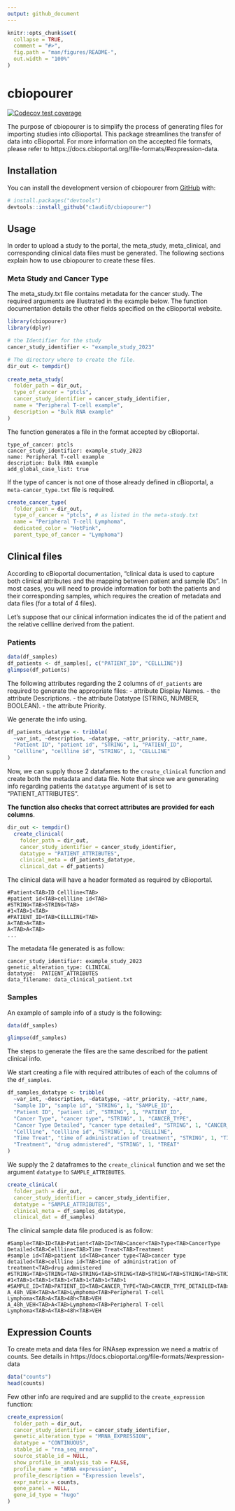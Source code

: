 ```yaml
---
output: github_document
---
```


<!--README.md is generated from README.Rmd. Please edit that file -->

```r
knitr::opts_chunk$set(
  collapse = TRUE,
  comment = "#>",
  fig.path = "man/figures/README-",
  out.width = "100%"
)
```

# cbiopourer

<!-- badges: start -->
[![Codecov test coverage](https://codecov.io/gh/c1au6i0/cbiopourer/branch/main/graph/badge.svg)](https://app.codecov.io/gh/c1au6i0/cbiopourer?branch=main)
<!-- badges: end -->

The purpose of cbiopourer is to simplify the process of generating files for importing studies into cBioportal. This package streamlines the transfer of data into cBioportal. For more information on the accepted file formats, please refer to https://docs.cbioportal.org/file-formats/#expression-data.

## Installation

You can install the development version of cbiopourer from [GitHub](https://github.com/) with:

``` r
# install.packages("devtools")
devtools::install_github("c1au6i0/cbiopourer")
```

## Usage

In order to upload a study to the portal, the meta_study, meta_clinical, and corresponding clinical data files must be generated. The following sections explain how to use cbiopourer to create these files.

### Meta Study and Cancer Type

The meta_study.txt file contains metadata for the cancer study. The required arguments are illustrated in the example below. The function documentation details the other fields specified on the cBioportal website.

```r
library(cbiopourer)
library(dplyr)

# the Identifier for the study
cancer_study_identifier <- "example_study_2023"

# The directory where to create the file.
dir_out <- tempdir()
  
create_meta_study(
  folder_path = dir_out,
  type_of_cancer = "ptcls",
  cancer_study_identifier = cancer_study_identifier,
  name = "Peripheral T-cell example",
  description = "Bulk RNA example"
)
```


The function generates a file in the format accepted by cBioportal.

```
type_of_cancer: ptcls
cancer_study_identifier: example_study_2023
name: Peripheral T-cell example
description: Bulk RNA example
add_global_case_list: true
```

If the type of cancer is not one of those already defined in cBioportal, a `meta-cancer_type.txt` file is required.

```r
create_cancer_type(
  folder_path = dir_out,
  type_of_cancer = "ptcls", # as listed in the meta-study.txt
  name = "Peripheral T-cell Lymphoma",
  dedicated_color = "HotPink",
  parent_type_of_cancer = "Lymphoma")
```

## Clinical files

According to cBioportal documentation, "clinical data is used to capture both clinical attributes and the mapping between patient and sample IDs". In most cases, you will need to provide information for both the patients and their corresponding samples, which requires the creation of metadata and data files (for a total of 4 files).

Let's suppose that our clinical information indicates the id of the patient and the relative cellline derived from the patient.

### Patients

```r
data(df_samples)
df_patients <- df_samples[, c("PATIENT_ID", "CELLLINE")]
glimpse(df_patients)
```

The following attributes regarding the 2 columns of `df_patients` are required to generate the appropriate files: 
- attribute Display Names.
- the attribute Descriptions.
- the attribute Datatype (STRING, NUMBER, BOOLEAN).
- the attribute Priority. 

We generate the info using.

```r
df_patients_datatype <- tribble(
  ~var_int, ~description, ~datatype, ~attr_priority, ~attr_name,
  "Patient ID", "patient id", "STRING", 1, "PATIENT_ID",
  "Cellline", "cellline id", "STRING", 1, "CELLLINE"
)
```

Now, we can supply those 2 datafames to the `create_clinical` function and create both the  metadata and data file. Note that since we are generating info regarding patients  the `datatype` argument of is set to "PATIENT_ATTRIBUTES".

**The function also checks that correct attributes are provided for each columns**.

```r
dir_out <- tempdir()
  create_clinical(
    folder_path = dir_out,
    cancer_study_identifier = cancer_study_identifier,
    datatype = "PATIENT_ATTRIBUTES", 
    clinical_meta = df_patients_datatype,
    clinical_dat = df_patients)
```

The clinical data will have a header formated as required by cBioportal.
```
#Patient<TAB>ID	Cellline<TAB>
#patient id<TAB>cellline id<TAB>
#STRING<TAB>STRING<TAB>
#1<TAB>1<TAB>
#PATIENT_ID<TAB>CELLLINE<TAB>
A<TAB>A<TAB>
A<TAB>A<TAB>
...
```

The metadata file generated is as follow:

```
cancer_study_identifier: example_study_2023
genetic_alteration_type: CLINICAL
datatype:  PATIENT_ATTRIBUTES
data_filename: data_clinical_patient.txt
```

### Samples

An example of sample info of a study is the following:

```r
data(df_samples)

glimpse(df_samples)
```
The steps to generate the files are the same described for the patient clinical info.

We start creating a file with required attributes of each of the columns of the `df_samples`.


```r
df_samples_datatype <- tribble(
  ~var_int, ~description, ~datatype, ~attr_priority, ~attr_name,
  "Sample ID", "sample id", "STRING", 1, "SAMPLE_ID",
  "Patient ID", "patient id", "STRING", 1, "PATIENT_ID",
  "Cancer Type", "cancer type", "STRING", 1, "CANCER_TYPE",
  "Cancer Type Detailed", "cancer type detailed", "STRING", 1, "CANCER_TYPE_DETAILED",
  "Cellline", "cellline id", "STRING", 1, "CELLLINE",
  "Time Treat", "time of administration of treatment", "STRING", 1, "TIME_TREAT",
  "Treatment", "drug admnistered", "STRING", 1, "TREAT"
)
```

We supply the 2 dataframes to the `create_clinical` function and we set the argument `datatype` to `SAMPLE_ATTRIBUTES`.

```r
create_clinical(
  folder_path = dir_out,
  cancer_study_identifier = cancer_study_identifier,
  datatype = "SAMPLE_ATTRIBUTES",
  clinical_meta = df_samples_datatype,
  clinical_dat = df_samples)
```

The clinical sample data file produced is as follow:

```
#Sample<TAB>ID<TAB>Patient<TAB>ID<TAB>Cancer<TAB>Type<TAB>CancerType Detailed<TAB>Cellline<TAB>Time Treat<TAB>Treatment
#sample id<TAB>patient id<TAB>cancer type<TAB>cancer type detailed<TAB>cellline id<TAB>time of administration of treatment<TAB>drug admnistered
#STRING<TAB>STRING<TAB>STRING<TAB>STRING<TAB>STRING<TAB>STRING<TAB>STRING
#1<TAB>1<TAB>1<TAB>1<TAB>1<TAB>1<TAB>1
#SAMPLE_ID<TAB>PATIENT_ID<TAB>CANCER_TYPE<TAB>CANCER_TYPE_DETAILED<TAB>CELLLINE<TAB>TIME_TREAT<TAB>TREAT
A_48h_VEH<TAB>A<TAB>Lymphoma<TAB>Peripheral T-cell Lymphoma<TAB>A<TAB>48h<TAB>VEH
A_48h_VEH<TAB>A<TAB>Lymphoma<TAB>Peripheral T-cell Lymphoma<TAB>A<TAB>48h<TAB>VEH
```

## Expression Counts

To create meta and data files for RNAsep expression we need a matrix of counts. See details in https://docs.cbioportal.org/file-formats/#expression-data


```r
data("counts")
head(counts)
```

Few other info are required and are supplid to the `create_expression` function:

```r
create_expression(
  folder_path = dir_out,
  cancer_study_identifier = cancer_study_identifier,
  genetic_alteration_type = "MRNA_EXPRESSION",
  datatype = "CONTINUOUS",
  stable_id = "rna_seq_mrna",
  source_stable_id = NULL,
  show_profile_in_analysis_tab = FALSE,
  profile_name = "mRNA expression",
  profile_description = "Expression levels",
  expr_matrix = counts,
  gene_panel = NULL,
  gene_id_type = "hugo"
)
```

